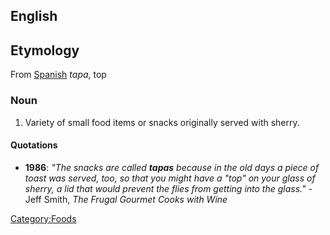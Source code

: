 ==English==

==Etymology==
From [[Spanish]] ''tapa'', top

===Noun===
#Variety of small food items or snacks originally served with sherry.

====Quotations====
* '''1986''': ''"The snacks are called '''tapas''' because in the old days a piece of toast was served, too, so that you might have a "top" on your glass of sherry, a lid that would prevent the flies from getting into the glass."'' - Jeff Smith, <cite>The Frugal Gourmet Cooks with Wine</cite>

[[Category:Foods]]